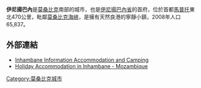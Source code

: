 {{Infobox settlement
|official_name          = 伊尼揚巴內
|other_name             = Terra de Boa Gente
|native_name            = Inhambane
|nickname               = 
|motto                  = 
|image_skyline          =  
|imagesize              = 
|image_caption          = 
|image_flag             = 
|flag_size              = 
|image_seal             = 
|seal_size              = 
|image_shield           = 
|shield_size            =
|image_blank_emblem     =
|blank_emblem_size      =
|image_map              = Inhambane street.jpg
|mapsize                = 
|map_caption            = 在莫桑比克的位置
|pushpin_map            = Mozambique
|pushpin_label_position = 
|pushpin_mapsize        =240
|coordinates_region     = MZ
|subdivision_type       = 國家
|subdivision_name       = {{MOZ}}
|subdivision_type1      = 省
|subdivision_name1      = [[伊尼揚巴內省|伊尼揚巴內省]]
|subdivision_type2      = 
|subdivision_name2      = 
|government_type        =
|leader_title           = 
|leader_name            = 
|leader_title1          =  <!-- for places with, say, both a mayor and a city manager -->
|leader_name1           =
|established_title      =  
|established_date       =  
|established_title2     =  <!-- Incorporated (town) -->
|established_date2      = 
|established_title3     =  
|established_date3      = 
|unit_pref              = <!--Enter: Imperial, if Imperial (metric) is desired-->
|area_footnotes         = 
|area_total_km2             = 
|area_land_km2              = 
|area_water_km2             = 
|area_total_sq_mi        = 
|area_land_sq_mi         = 
|area_water_sq_mi        = 
|area_water_percent     = 
|area_urban_km2             = 
|area_urban_sq_mi        = 
|population_as_of       = 2008年
|population_footnotes   =
|population_note        = 
|settlement_type        = 城市
|population_total       = 63,837
|population_density_km2     = 
|population_density_sq_mi = 
|population_urban       = 
|population_density_urban_km2 =
|population_density_urban_mi2 =
|timezone               = 
|utc_offset             = 
|timezone_DST           = 
|utc_offset_DST         = 
|latd= 23|latm= 52|lats= |latNS=S
|longd=35 |longm=23|longs= |longEW=E
|coordinates_display=inline,title
|elevation_footnotes    =  <!--for references: use <ref> </ref> tags-->
|elevation_m              = 
|elevation_ft           = 
|postal_code_type       =  <!-- enter ZIP code, Postcode, Post code, Postal code... -->
|postal_code            =
|area_code              = 
|website                = 
|footnotes              = 
}}

'''伊尼揚巴內'''是[[莫桑比克|莫桑比克]]南部的城市，也是[[伊尼揚巴內省|伊尼揚巴內省]]的首府，位於首都[[馬普托|馬普托]]東北470公里，毗鄰[[莫桑比克海峽|莫桑比克海峽]]，是擁有天然良港的寧靜小鎮，2008年人口65,837。

==外部連結==
* [https://web.archive.org/web/20110924091055/http://www.inhambane.co.za/ Inhambane Information Accommodation and Camping]
* [https://web.archive.org/web/20111005053053/http://www.mozambiqueplaces.com/ Holiday Accommodation in Inhambane - Mozambique]

[[Category:莫桑比克城市|Category:莫桑比克城市]]